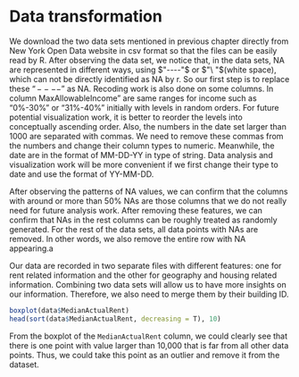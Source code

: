 # Data transformation

We download the two data sets mentioned in previous chapter directly from New York Open Data website in csv format so that the files can be easily read by R. After observing the data set, we notice that, in the data sets, NA are represented in different ways, using $"----"$ or $"\ "$(white space), which can not be directly identified as NA by r. So our first step is to replace these $“----”$ as NA. Recoding work is also done on some columns. In column MaxAllowableIncome” are same ranges for income such as "0%-30%" or "31%-40%" initially with levels in random orders. For future potential visualization work, it is better to reorder the levels into conceptually ascending order. Also, the numbers in the date set larger than 1000 are separated with commas. We need to remove these commas from the numbers and change their column types to numeric. Meanwhile, the date are in the format of MM-DD-YY in type of string. Data analysis and visualization work will be more convenient if we first change their type to date and use the format of YY-MM-DD.

After observing the patterns of NA values, we can confirm that the columns with around or more than 50% NAs are those columns that we do not really need for future analysis work. After removing these features, we can confirm that NAs in the rest columns can be roughly treated as randomly generated. For the rest of the data sets, all data points with NAs are removed. In other words, we also remove the entire row with NA appearing.a

Our data are recorded in two separate files with different features: one for rent related information and the other for geography and housing related information. Combining two data sets will allow us to have more insights on our information. Therefore, we also need to merge them by their building ID.

```r
boxplot(data$MedianActualRent)
head(sort(data$MedianActualRent, decreasing = T), 10)
```

From the boxplot of the `MedianActualRent` column, we could clearly see that there is one point with value larger than 10,000 that is far from all other data points. Thus, we could take this point as an outlier and remove it from the dataset.
